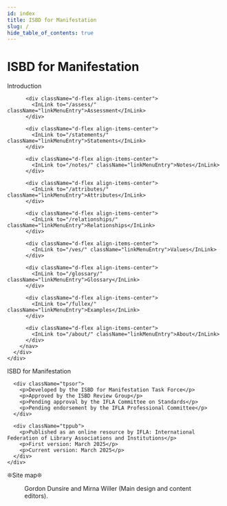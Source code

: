 ```yaml
---
id: index
title: ISBD for Manifestation
slug: /
hide_table_of_contents: true
---
```



# ISBD for Manifestation

<div className="row my-2">
  <div className="col-md-5">
    <div className="row gx-0 me-4">
      <div className="col-md-12">
        <nav className="d-flex flex-column" aria-label="Navigation for main sections">
          <div className="d-flex align-items-center">
            <InLink to="/intro/" className="linkMenuEntry">Introduction</InLink>
          </div>

          <div className="d-flex align-items-center">
            <InLink to="/assess/" className="linkMenuEntry">Assessment</InLink>
          </div>

          <div className="d-flex align-items-center">
            <InLink to="/statements/" className="linkMenuEntry">Statements</InLink>
          </div>

          <div className="d-flex align-items-center">
            <InLink to="/notes/" className="linkMenuEntry">Notes</InLink>
          </div>

          <div className="d-flex align-items-center">
            <InLink to="/attributes/" className="linkMenuEntry">Attributes</InLink>
          </div>

          <div className="d-flex align-items-center">
            <InLink to="/relationships/" className="linkMenuEntry">Relationships</InLink>
          </div>

          <div className="d-flex align-items-center">
            <InLink to="/ves/" className="linkMenuEntry">Values</InLink>
          </div>

          <div className="d-flex align-items-center">
            <InLink to="/glossary/" className="linkMenuEntry">Glossary</InLink>
          </div>

          <div className="d-flex align-items-center">
            <InLink to="/fullex/" className="linkMenuEntry">Examples</InLink>
          </div>

          <div className="d-flex align-items-center">
            <InLink to="/about/" className="linkMenuEntry">About</InLink>
          </div>
        </nav>
      </div>
    </div>
  </div>

  <div className="col-md-7 border rounded">
    <div className="row my-2">
      <div className="tptit">
        <p>ISBD for Manifestation</p>
      </div>

      <div className="tpsor">
        <p>Developed by the ISBD for Manifestation Task Force</p>
        <p>Approved by the ISBD Review Group</p>
        <p>Pending approval by the IFLA Committee on Standards</p>
        <p>Pending endorsement by the IFLA Professional Committee</p>
      </div>

      <div className="tppub">
        <p>Published as an online resource by IFLA: International Federation of Library Associations and Institutions</p>
        <p>First version: March 2025</p>
        <p>Current version: March 2025</p>
      </div>
    </div>
  </div>
</div>

<QuickStart 
  introductionPath="/intro/"
  elementsPath="/attributes/"
  examplesPath="/fullex/"
/>

<DownloadPanel 
  pdfUrl="#"
  ttlUrl="/rdf/ttl/isbdm.ttl"
  jsonLdUrl="/rdf/jsonld/isbdm.jsonld"
  xmlUrl="/rdf/xml/isbdm.xml"
/>

<div className="row my-1 py-1 navISBDMMain text-center">
  <p className="m-0 p-0">&#10058;<OutLink to="/siteMap.html" className="linkFooter">Site map</OutLink>&#10058;</p>
  <div className="m-1 p-0">
    <OutLink to="https://creativecommons.org/licenses/by/4.0/" className="me-1">
      <Figure 
        src="/img/cc0_by.png" 
        alt="Badge for Creative Commons Attribution 4.0 International license" 
        caption=""
      />
    </OutLink>
    <p className="m-0">Gordon Dunsire and Mirna Willer (Main design and content editors).</p>
  </div>
</div>